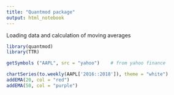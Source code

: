 ```yaml
---
title: "Quantmod package"
output: html_notebook
---
```

 
 Loading data and calculation of moving averages

```r

library(quantmod)
library(TTR)

getSymbols ("AAPL", src = "yahoo")    # from yahoo finance

chartSeries(to.weekly(AAPL['2016::2018']), theme = "white")
addEMA(20, col = "red")
addEMA(50, col = "purple")


```

